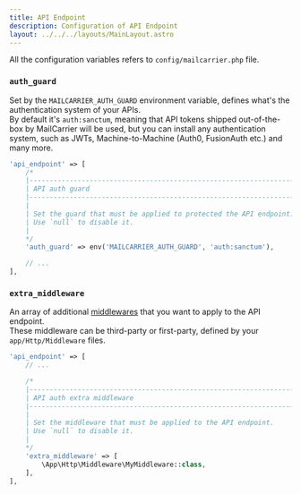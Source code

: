 ```yaml
---
title: API Endpoint
description: Configuration of API Endpoint
layout: ../../../layouts/MainLayout.astro
---
```


All the configuration variables refers to `config/mailcarrier.php` file.

### `auth_guard`

Set by the `MAILCARRIER_AUTH_GUARD` environment variable, defines what's the authentication system of your APIs.  
By default it's `auth:sanctum`, meaning that API tokens shipped out-of-the-box by MailCarrier will be used, but you can install any authentication system, such as JWTs, Machine-to-Machine (Auth0, FusionAuth etc.) and many more.

```php
'api_endpoint' => [
    /*
    |--------------------------------------------------------------------------
    | API auth guard
    |--------------------------------------------------------------------------
    |
    | Set the guard that must be applied to protected the API endpoint.
    | Use `null` to disable it.
    |
    */
    'auth_guard' => env('MAILCARRIER_AUTH_GUARD', 'auth:sanctum'),

    // ...
],
```

### `extra_middleware`

An array of additional [middlewares](https://laravel.com/docs/9.x/middleware#defining-middleware) that you want to apply to the API endpoint.  
These middleware can be third-party or first-party, defined by your `app/Http/Middleware` files.

```php
'api_endpoint' => [
    // ...

    /*
    |--------------------------------------------------------------------------
    | API auth extra middleware
    |--------------------------------------------------------------------------
    |
    | Set the middleware that must be applied to the API endpoint.
    | Use `null` to disable it.
    |
    */
    'extra_middleware' => [
        \App\Http\Middleware\MyMiddleware::class,
    ],
],
```